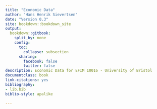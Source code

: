 --- 
title: "Economic Data"
author: "Hans Henrik Sievertsen"
date: "Version 0.3"
site: bookdown::bookdown_site
output: 
  bookdown::gitbook:
    split_by: none
    config:
      toc:
        collapse: subsection
      sharing:
        facebook: false
        twitter: false
description: Economic Data for EFIM 10016 - University of Bristol
documentclass: book
link-citations: yes
bibliography:
- lib.bib
biblio-style: apalike

---

